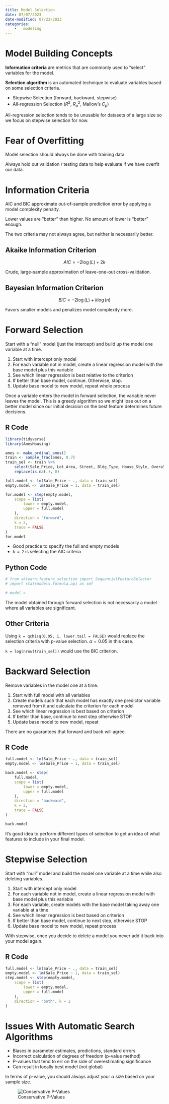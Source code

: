 ```yaml
---
title: Model Selection
date: 07/07/2023
date-modified: 07/23/2023
categories:
    -   modeling
---
```


# Model Building Concepts

**Information criteria** are metrics that are commonly used to "select" variables for the model.

**Selection algorithm** is an automated technique to evaluate variables based on some selection criteria.

-   Stepwise Selection (forward, backward, stepwise)
-   All-regression Selection ($R^2$, $R_a^2$, Mallow's $C_p$)

All-regression selection tends to be unusable for datasets of a large size so we focus on stepwise selection for now.

# Fear of Overfitting

Model selection should always be done with training data.

Always hold out validation / testing data to help evaluate if we have overfit our data.

# Information Criteria

AIC and BIC approximate out-of-sample prediction error by applying a model complexity penalty.

Lower values are "better" than higher. No amount of lower is "better" enough.

The two criteria may not always agree, but neither is necessarily better.

## Akaike Information Criterion

$$
AIC = -2\log(L) + 2k
$$

Crude, large-sample approximation of leave-one-out cross-validation.

## Bayesian Information Criterion

$$
BIC = -2\log(L) + k\log(n)
$$

Favors smaller models and penalizes model complexity more.

# Forward Selection

Start with a "null" model (just the intercept) and build up the model one variable at a time.

1.  Start with intercept only model
2.  For each variable not in model, create a linear regression model with the base model plus this variable
3.  See which linear regression is best relative to the criterion
4.  If better than base model, continue. Otherwise, stop.
5.  Update base model to new model, repeat whole process

Once a variable enters the model in forward selection, the variable never leaves the model. This is a greedy algorithm so we might lose out on a better model since our initial decision on the best feature determines future decisions.

## R Code

```r
library(tidyverse)
library(AmesHousing)

ames <- make_ordinal_ames()
train <- sample_frac(ames, 0.7)
train_sel <- train %>%
    select(Sale_Price, Lot_Area, Street, Bldg_Type, House_Style, Overall_Qual, Roof_Style, Central_Air, First_Flr_SF, Second_Flr_SF, Full_Bath, Half_Bath, Fireplaces, Garage_Area, Gr_Liv_Area, TotRms_AbvGrd) %>%
    replace(is.na(.), 0)
```

```r
full.model <- lm(Sale_Price ~ ., data = train_sel)
empty.model <- lm(Sale_Price ~ 1, data = train_sel)

for.model <- step(empty.model,
    scope = list(
        lower = empty.model,
        upper = full.model
    ),
    direction = "forward",
    k = 2,
    trace = FALSE
)
for.model
```

-   Good practice to specify the full and empty models
-   `k = 2` is selecting the AIC criteria

## Python Code

```python
# from sklearn.feature_selection import SequentialFeatureSelector
# import statsmodels.formula.api as smf

# model = 
```

The model obtained through forward selection is not necessarily a model where all variables are significant.

## Other Criteria

Using `k = qchisq(0.05, 1, lower.tail = FALSE)` would replace the selection criteria with p-value selection. $\alpha = 0.05$ in this case.

`k = log(nrow(train_sel))` would use the BIC criterion.

# Backward Selection

Remove variables in the model one at a time.

1.  Start with full model with all variables
2.  Create models such that each model has exactly one predictor variable removed from it and calculate the criterion for each model
3.  See which linear regression is best based on criterion
4.  If better than base, continue to next step otherwise STOP
5.  Update base model to new model, repeat

There are no guarantees that forward and back will agree.

## R Code

```r
full.model <- lm(Sale_Price ~ ., data = train_sel)
empty.model <- lm(Sale_Price ~ 1, data = train_sel)

back.model <- step(
    full.model,
    scope = list(
        lower = empty.model,
        upper = full.model
    ),
    direction = "backward",
    k = 2,
    trace = FALSE
)

back.model
```

It's good idea to perform different types of selection to get an idea of what features to include in your final model.

# Stepwise Selection

Start with "null" model and build the model one variable at a time while also deleting variables.

1.  Start with intercept only model
2.  For each variable not in model, create a linear regression model with base model plus this variable
3.  For each variable, create models with the base model taking away one variable at a time
4.  See which linear regression is best based on criterion
5.  If better than base model, continue to next step, otherwise STOP
6.  Update base model to new model, repeat process

With stepwise, once you decide to delete a model you never add it back into your model again.

## R Code

```r
full.model <- lm(Sale_Price ~ ., data = train_sel)
empty.model <- lm(Sale_Price ~ 1, data = train_sel)
step.model <- step(empty.model,
    scope = list(
        lower = empty.model,
        upper = full.model
    ),
    direction = "both", k = 2
)
```

# Issues With Automatic Search Algorithms

-   Biases in parameter estimates, predictions, standard errors
-   Incorrect calculation of degrees of freedom (p-value method)
-   P-values that tend to err on the side of overestimating significance
-   Can result in locally best model (not global)

In terms of p-value, you should always adjust your $\alpha$ size based on your sample size.

![Conservative P-Values](images/conservative-p-values.png)